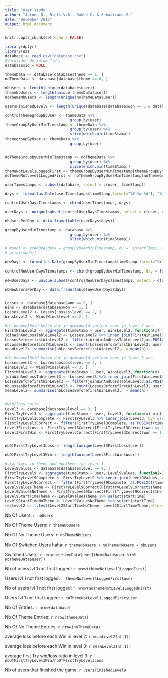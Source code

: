 ```yaml
---
title: "User study"
author: "Jeroen O., Niels V.B., Robbe C. & Sebastiano V."
date: "December 2016"
output: html_document
---
```


```r
knitr::opts_chunk$set(echo = FALSE)
```

```r
library(dplyr)
library(ez)
database <- read.csv("database.csv")
#Verwijder de kolom "id".
database$id = NULL

themeData <- database[database$theme == 1, ]
noThemeData <- database[database$theme == 0, ]

nbUsers <- length(unique(database$user))
themeNbUsers <- length(unique(themeData$user))
noThemeNbUsers <- length(unique(noThemeData$user))

usersFinishedLevel9 <- length(unique(database[database$won == 1 & database$level == 9,]$user))

controlThemegroupByUser <- themeData %>% 
                             group_by(user)
themeGroupByUserMinTimestamp <- themeData %>% 
                             group_by(user) %>% 
                             slice(which.min(timeStamp))
themegroupByUser <- themeData %>% 
                             group_by(user)


noThemeGroupByUserMinTimestamp <- noThemeData %>% 
                             group_by(user) %>% 
                             slice(which.min(timeStamp))
themeNotLevel1LoggedFirst <- themeGroupByUserMinTimestamp[themeGroupByUserMinTimestamp$level != 1, ]
noThemeNotLevel1LoggedFirst <- noThemeGroupByUserMinTimestamp[noThemeGroupByUserMinTimestamp$level != 1, ]

userTimestamps <- subset(database, select = c(user, timeStamp))

days <- format(as.Date(userTimestamps$timeStamp,format="%Y-%m-%d"), "%Y-%m-%d")

controlUserDaysTimestamps <- cbind(userTimestamps, days)

userDays <- unique(subset(controlUserDaysTimestamps, select = c(user, days)))

nbUsersPerDay <- data.frame(table(userDays$days))

groupByUserMinTimestamp <- database %>% 
                             group_by(user) %>% 
                             slice(which.min(timeStamp))

# model <- ezANOVA(data = groupByUserMinTimestamp, dv = .(startTime), wid = .(user), within = .(theme), detailed = TRUE)
# print(model)

newDays <- format(as.Date(groupByUserMinTimestamp$timeStamp,format="%Y-%m-%d"), "%Y-%m-%d")

controlNewUserDaysTimestamps <- cbind(groupByUserMinTimestamp, day = format(as.Date(groupByUserMinTimestamp$timeStamp,format="%Y-%m-%d"), "%Y-%m-%d"))

newUserDays <- unique(subset(controlNewUserDaysTimestamps, select = c(user, day)))

nbNewUsersPerDay <- data.frame(table(newUserDays$day))


Losses <- database[database$won == 0, ]
Wins <- database[database$won == 1, ]
LossesLevel2 <- Losses[Losses$level == 2, ]
WinsLevel2 <- Wins[Wins$level == 2, ]

#de hoeveelheid keren dat je gemiddeld verloor voor je level 2 won
FirstWinLevel2 <- aggregate(timeStamp ~ user, WinsLevel2, function(x) min( as.POSIXct(x)))
joinWinAndLossTableLevel2 <- LossesLevel2 %>% inner_join(FirstWinLevel2, by='user')
LossesBeforefirstWinLevel2 <- filter(joinWinAndLossTableLevel2,as.POSIXct(timeStamp.x) < as.POSIXct(timeStamp.y))
nbLossesBeforefirstWinLevel2 <- count(LossesBeforefirstWinLevel2, user)
meanLevel2<- summarise(nbLossesBeforefirstWinLevel2,n = mean(n))

#de hoeveelheid keren dat je gemiddeld verloor voor je level 3 won
LossesLevel3 <- Losses[Losses$level == 3, ]
WinsLevel3 <- Wins[Wins$level == 3, ]
FirstWinLevel3 <- aggregate(timeStamp ~ user, WinsLevel3, function(x) min( as.POSIXct(x)))
joinWinAndLossTableLevel3 <- LossesLevel3 %>% inner_join(FirstWinLevel3, by='user')
LossesBeforefirstWinLevel3 <- filter(joinWinAndLossTableLevel3,as.POSIXct(timeStamp.x) < as.POSIXct(timeStamp.y))
nbLossesBeforefirstWinLevel3 <- count(LossesBeforefirstWinLevel3, user)
meanLevel3<- summarise(nbLossesBeforefirstWinLevel3,n = mean(n))


#win/loss ratio
Level3 <- database[database$level == 3, ]
FirstTryLevel3 <- aggregate(timeStamp ~ user, Level3, function(x) min( as.POSIXct(x)))
FirstTryLevel3Complete <- FirstTryLevel3 %>% inner_join(Level3, by='user')
FirstTryLevel3Correct <- filter(FirstTryLevel3Complete, as.POSIXct(timeStamp.x) == as.POSIXct(timeStamp.y))
Level3FirstLoss <- FirstTryLevel3Correct[FirstTryLevel3Correct$won == 0, ]
Level3FirstWin <- FirstTryLevel3Correct[FirstTryLevel3Correct$won == 1, ]


nbOfFirstTryLevel3Loss <- length(unique(Level3FirstLoss$user))

nbOfFirstTryLevel3Win <- length(unique(Level3FirstWin$user))

#startimes in theme and nontheme for level 3
Level9Values <- database[database$level == 9, ]
FirstTryLevel9 <- aggregate(timeStamp ~ user, Level9Values, function(x) min( as.POSIXct(x)))
FirstTryLevel9Complete <- FirstTryLevel9 %>% inner_join(Level9Values, by='user')
FirstTryLevel9Correct <- filter(FirstTryLevel9Complete, as.POSIXct(timeStamp.x) == as.POSIXct(timeStamp.y))
Level9ValuesTheme <- FirstTryLevel9Correct[FirstTryLevel9Correct$theme == 1, ]
Level9ValuesNoTheme <- FirstTryLevel9Correct[FirstTryLevel9Correct$theme == 0, ]
Level9StartTimeTheme <- Level9ValuesTheme %>% select(startTime)
Level9StartTimeNoTheme <- Level9ValuesNoTheme %>% select(startTime)
reslevel2 <- t.test(Level2StartTimeNoTheme, Level2StartTimeTheme,alternative = "less", var.equal = FALSE)
```
Nb Of Users: `r nbUsers`

Nb Of Theme Users: `r themeNbUsers`

Nb Of No Theme Users: `r noThemeNbUsers`

Nb Of Switched Users haha: `r themeNbUsers + noThemeNbUsers - nbUsers`

Switched Users: `r unique(themeData$user[themeData$user %in% noThemeData$user])`

Nb of users lvl 1 not first logged: `r nrow(themeNotLevel1LoggedFirst)`

Users lvl 1 not first logged: `r themeNotLevel1LoggedFirst$user`

Nb of users lvl 1 not first logged: `r nrow(noThemeNotLevel1LoggedFirst)`

Users lvl 1 not first logged: `r noThemeNotLevel1LoggedFirst$user`

Nb Of Entries: `r nrow(database)`

Nb Of Theme Entries: `r nrow(themeData)`

Nb Of No Theme Entries: `r nrow(noThemeData)`

average loss before each Win in level 2: `r meanLevel2$n[[1]]`

average loss before each Win in level 3: `r meanLevel3$n[[1]]`

average first Try win/loss ratio in level 3: `r nbOfFirstTryLevel3Win/nbOfFirstTryLevel3Loss`

Nb of users that finished the game: `r usersFinishedLevel9`
